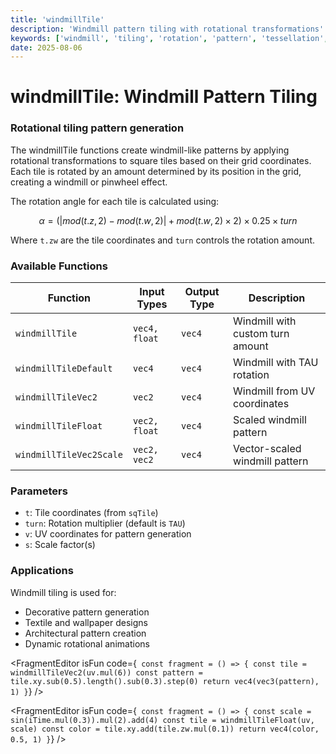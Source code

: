 ```yaml
---
title: 'windmillTile'
description: 'Windmill pattern tiling with rotational transformations'
keywords: ['windmill', 'tiling', 'rotation', 'pattern', 'tessellation', 'procedural']
date: 2025-08-06
---
```



# windmillTile: Windmill Pattern Tiling

### Rotational tiling pattern generation

The windmillTile functions create windmill-like patterns by applying rotational transformations to square tiles based on their grid coordinates. Each tile is rotated by an amount determined by its position in the grid, creating a windmill or pinwheel effect.

The rotation angle for each tile is calculated using:

$$
\alpha = \left(|mod(t.z, 2) - mod(t.w, 2)| + mod(t.w, 2) \times 2\right) \times 0.25 \times turn
$$

Where `t.zw` are the tile coordinates and `turn` controls the rotation amount.

### Available Functions

| Function                | Input Types   | Output Type | Description                      |
| ----------------------- | ------------- | ----------- | -------------------------------- |
| `windmillTile`          | `vec4, float` | `vec4`      | Windmill with custom turn amount |
| `windmillTileDefault`   | `vec4`        | `vec4`      | Windmill with TAU rotation       |
| `windmillTileVec2`      | `vec2`        | `vec4`      | Windmill from UV coordinates     |
| `windmillTileFloat`     | `vec2, float` | `vec4`      | Scaled windmill pattern          |
| `windmillTileVec2Scale` | `vec2, vec2`  | `vec4`      | Vector-scaled windmill pattern   |

### Parameters

- `t`: Tile coordinates (from `sqTile`)
- `turn`: Rotation multiplier (default is `TAU`)
- `v`: UV coordinates for pattern generation
- `s`: Scale factor(s)

### Applications

Windmill tiling is used for:

- Decorative pattern generation
- Textile and wallpaper designs
- Architectural pattern creation
- Dynamic rotational animations

<FragmentEditor
        isFun
        code={`
const fragment = () => {
        const tile = windmillTileVec2(uv.mul(6))
        const pattern = tile.xy.sub(0.5).length().sub(0.3).step(0)
        return vec4(vec3(pattern), 1)
}`}
/>

<FragmentEditor
        isFun
        code={`
const fragment = () => {
        const scale = sin(iTime.mul(0.3)).mul(2).add(4)
        const tile = windmillTileFloat(uv, scale)
        const color = tile.xy.add(tile.zw.mul(0.1))
        return vec4(color, 0.5, 1)
}`}
/>
